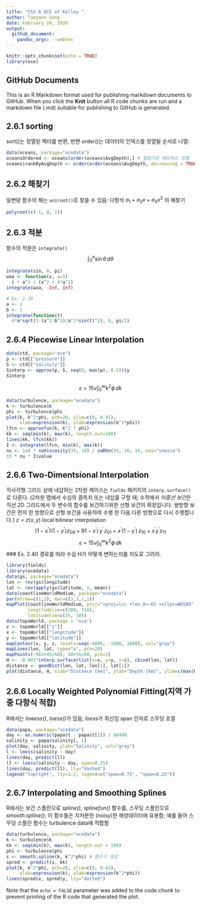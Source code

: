 ```yaml
---
title: "Ch2.6 OCE of Kelley "
author: Taeyoon Song
date: February 24, 2020
output: 
  github_document:
    pandoc_args: --webtex
---
```


```r
knitr::opts_chunk$set(echo = TRUE)
library(oce)
```

## GitHub Documents

This is an R Markdown format used for publishing markdown documents to GitHub. When you click the **Knit** button all R code chunks are run and a markdown file (.md) suitable for publishing to GitHub is generated.

## 2.6.1 sorting

sort()는 정열된 벡터를 반환, 반면 order()는 데이터의 인덱스를 정열될 순서로 나열:

```r
data(oceans, package="ocedata")
oceansOrdered <- oceans[order(oceans$AvgDepth),] # 컬럼기준 매트릭스 정열
oceans$rankByAvgDepth <- order(order(oceans$AvgDepth, decreasing = TRUE)) # Ranking 반환
```

## 2.6.2 해찾기

일변량 함수의 해는 `uniroot()`로 찾을 수 있음:
다항식 $a_1 + a_2x + a_3x^2$ 의 해찾기
```r
polyroot(c(-1, 0, 1))
```

## 2.6.3 적분
함수의 적분은 `integrate()`
$$\int_0^\pi \sin\theta\,d\theta$$
```r
integrate(sin, 0, pi)
woa <- function(x, a=1)
  8 * a^3 / (x^2 + 4*a^2)
integrate(woa, -Inf, Inf)

# Ex. 2.39
a <- 2
b <- 1
integrate(function(t)
  4*a*sqrt(1-(a^2-b^2)/a^2*sin(t)^2), 0, pi/2)
```

## 2.6.4 Piecewise Linear Interpolation
```r
data(ctd, package="oce")
p <- ctd[["pressure"]]
S <- ctd[["salinity"]]
Sinterp <- approx(p, S, seq(0, max(p), 0.5))$y
Sinterp
```


$$\epsilon = 15 \nu \int_0^\infty k^2 \phi \,dk$$

```r
data(turbulence, package="ocedata")
k <- turbulence$k
phi <- turbulence$phi
plot(k, k^2*phi, pch=20, ylim=c(0, 0.41),
     xlab=expression(k), ylab=expression(k^2*phi))
lfcn <- approxfun(k, k^2 * phi)
kk <- seq(min(k), max(k), length.out=100)
lines(kk, lfcn(kk))
I <- integrate(lfcn, min(k), max(k))
nu <- 1e4 * swViscosity(35, 10) / swRho(35, 10, 10, eos="unesco")
15 * nu * I$value

```

## 2.6.6 Two-Dimentsional Interpolation

직사각형 그리드 상에 내삽하는 2차원 케이스는 `fields` 패키지의 `interp.surface()`로 다룬다.
(2차원 맵에서 수심의 결측치 또는 내삽를 구할 때; 수학에서 *이중선 보간*은 직선 2D 그리드에서 두 변수의 함수를 보간하기위한 선형 보간의 확장입니다. 쌍방향 보간은 먼저 한 방향으로 선형 보간을 사용하여 수행 한 다음 다른 방향으로 다시 수행합니다.)
$z=z(x, y)$ local bilinear interpolation
$$(1-x^\prime)(1-y^\prime)z_{00} + 91-x^\prime)\,y^\prime \,z_{01} + x^\prime(1-y^\prime)\,z_{10} + x^\prime y^\prime z_{11}$$
$$\epsilon = 15 \nu \int_0^\infty k^2 \phi \,dk$$
### Ex. 2.40
경로를 따라 수심 H가 어떻게 변하는지를 지도로 그려라.
```r
library(fields)
library(ocedata)
data(gs, package="ocedata")
lon <- rev(gs$longitude)
lat <- rev(apply(gs$latitude, 1, mean))
data(coastlineWorldMedium, package="ocedata")
par(mfrow=c(1,2), mar=c(3,3,1,1))
mapPlot(coastlineWorldMedium, proj="+proj=lcc +lon_0=-65 +ellps=WGS84", grid=c(5,5),
        longitudelim=c(280, 310),
        latitudelim=c(35, 50))
data(topoWorld, package = "oce")
z <- topoWorld[["z"]]
x <- topoWorld[["longitude"]]
y <- topoWorld[["latitude"]]
mapContour(x, y, z, levels=seq(-6000, -1000, 1000), col="gray")
mapLines(lon, lat, type="o", pch=20)
mapPoints(-(63+45/60), 40+56/60, pch=2)
H <- -0.001*interp.surface(list(x=x, y=y, z=z), cbind(lon, lat))
distance <- geodDist(lon, lat, lon[1], lat[1])
plot(distance, H, xlab="Distance [km]", ylab="Depth [km]", ylim=c(max(H), 0), type="o", pch=20)
```

## 2.6.6 Locally Weighted Polynomial Fitting(지역 가중 다항식 적합)
R에서는 *lowess()*, *loess()*가 있음; *loess*가 최신임 span 인자로 스무딩 조절
```r
data(papa, package="ocedata")
day <- as.numeric(papa$t - papa$t[1]) / 86400
salinity <- papa$salinity[, 1]
plot(day, salinity, ylab="Salinity", col="gray")
l <- loess(salinity ~ day)
lines(day, predict(l))
ll <- loess(salinity ~ day, span=0.25)
lines(day, predict(ll), lty="dashed")
legend("topright", lty=1:2, legend=c("span=0.75", "span=0.25"))
```

## 2.6.7 Interpolating and Smoothing Splines
R에서는 보간 스플린으로 *spline()*, *splinefun()* 함수를, 스무딩 스플린으로 *smooth.spline()*; 이 함수들은 지저분한 (noisy)한 해양데이터에 유용함; 예를 들어 스무딩 스플린 함수는 turbulence data에 적합함 
```r
data(turbulence, package="ocedata")
k <- turbulence$k
kk <- seq(min(k), max(k), length.out = 100)
phi <- turbulence$phi
s <- smooth.spline(k, k^2*phi) # 함수식 생성
spred <- predict(s, kk)
plot(k, k^2*phi, pch=20, ylim=c(0, 0.41), 
     xlab=expression(k), ylab=expression(k^2*phi))
lines(spred$x, spred$y, lty="dotted")

```

Note that the `echo = FALSE` parameter was added to the code chunk to prevent printing of the R code that generated the plot.
